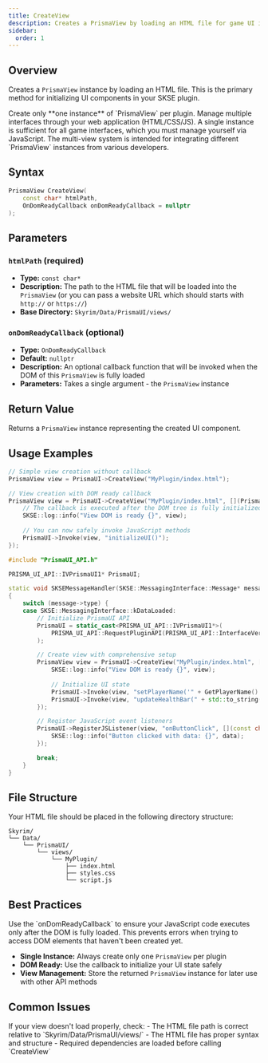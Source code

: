 ```yaml
---
title: CreateView
description: Creates a PrismaView by loading an HTML file for game UI integration
sidebar:
  order: 1
---
```



## Overview

Creates a `PrismaView` instance by loading an HTML file. This is the primary method for initializing UI components in your SKSE plugin.

<Aside type="caution" title="Important">
Create only **one instance** of `PrismaView` per plugin. Manage multiple interfaces through your web application (HTML/CSS/JS). A single instance is sufficient for all game interfaces, which you must manage yourself via JavaScript. The multi-view system is intended for integrating different `PrismaView` instances from various developers.
</Aside>

## Syntax

```cpp
PrismaView CreateView(
    const char* htmlPath, 
    OnDomReadyCallback onDomReadyCallback = nullptr
);
```

## Parameters

### `htmlPath` (required)
- **Type:** `const char*`
- **Description:** The path to the HTML file that will be loaded into the `PrismaView` (or you can pass a website URL which should starts with `http://` or `https://`)
- **Base Directory:** `Skyrim/Data/PrismaUI/views/`

### `onDomReadyCallback` (optional)
- **Type:** `OnDomReadyCallback`
- **Default:** `nullptr`
- **Description:** An optional callback function that will be invoked when the DOM of this `PrismaView` is fully loaded
- **Parameters:** Takes a single argument - the `PrismaView` instance

## Return Value

Returns a `PrismaView` instance representing the created UI component.

## Usage Examples

<Tabs>
<TabItem label="Basic Usage">

```cpp
// Simple view creation without callback
PrismaView view = PrismaUI->CreateView("MyPlugin/index.html");
```

</TabItem>
<TabItem label="With DOM Ready Callback">

```cpp
// View creation with DOM ready callback
PrismaView view = PrismaUI->CreateView("MyPlugin/index.html", [](PrismaView view) -> void {
    // The callback is executed after the DOM tree is fully initialized
    SKSE::log::info("View DOM is ready {}", view);
    
    // You can now safely invoke JavaScript methods
    PrismaUI->Invoke(view, "initializeUI()");
});
```

</TabItem>
<TabItem label="Complete Integration">

```cpp
#include "PrismaUI_API.h"

PRISMA_UI_API::IVPrismaUI1* PrismaUI;

static void SKSEMessageHandler(SKSE::MessagingInterface::Message* message)
{
    switch (message->type) {
    case SKSE::MessagingInterface::kDataLoaded:
        // Initialize PrismaUI API
        PrismaUI = static_cast<PRISMA_UI_API::IVPrismaUI1*>(
            PRISMA_UI_API::RequestPluginAPI(PRISMA_UI_API::InterfaceVersion::V1)
        );

        // Create view with comprehensive setup
        PrismaView view = PrismaUI->CreateView("MyPlugin/index.html", [](PrismaView view) -> void {
            SKSE::log::info("View DOM is ready {}", view);
            
            // Initialize UI state
            PrismaUI->Invoke(view, "setPlayerName('" + GetPlayerName() + "')");
            PrismaUI->Invoke(view, "updateHealthBar(" + std::to_string(GetPlayerHealth()).c_str() + ")");
        });

        // Register JavaScript event listeners
        PrismaUI->RegisterJSListener(view, "onButtonClick", [](const char* data) -> void {
            SKSE::log::info("Button clicked with data: {}", data);
        });

        break;
    }
}
```

</TabItem>
</Tabs>

## File Structure

Your HTML file should be placed in the following directory structure:

```
Skyrim/
└── Data/
    └── PrismaUI/
        └── views/
            └── MyPlugin/
                ├── index.html
                ├── styles.css
                └── script.js
```

## Best Practices

<Aside type="tip" title="Performance Tip">
Use the `onDomReadyCallback` to ensure your JavaScript code executes only after the DOM is fully loaded. This prevents errors when trying to access DOM elements that haven't been created yet.
</Aside>

- **Single Instance:** Always create only one `PrismaView` per plugin
- **DOM Ready:** Use the callback to initialize your UI state safely
- **View Management:** Store the returned `PrismaView` instance for later use with other API methods

## Common Issues

<Aside type="caution" title="Troubleshooting">
If your view doesn't load properly, check:
- The HTML file path is correct relative to `Skyrim/Data/PrismaUI/views/`
- The HTML file has proper syntax and structure
- Required dependencies are loaded before calling `CreateView`
</Aside>
